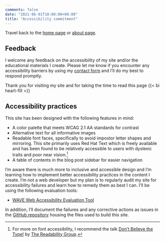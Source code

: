 ```yaml
---
comments: false
date: "2021-06-01T10:00:00+00:00"
title: "Accessibility commitment"
---
```


Travel back to the [home page](/) or [about page](/about).

## Feedback

I welcome any feedback on the accessibility of my site and/or the educational materials I create. Please let me know if you encounter any accessibility barriers by using my [contact form](/contact) and I'll do my best to respond promptly.

Thank you for visiting my site and for taking the time to read this page {{< bi heart-fill >}}

## Accessibility practices

This site has been designed with the following features in mind:

- A color palette that meets WCAG 2.1 AA standards for contrast
- Alternative text for all informative images
- Readable font faces, specifically to avoid impostor letter shapes and mirroring. This site primarily uses Red Hat Text which is freely available and has been found to be relatively accessible to users with dyslexic traits and poor near vision.[^1]
- A table of contents in the blog post sidebar for easier navigation

I'm aware there is much more to inclusive and accessible design and I'm learning how to implement better accessibility practices in the content I create. I'm not a web developer but my plan is to regularly audit my site for accessibility failures and learn how to remedy them as best I can. I'll be using the following evaluation tools:

- [WAVE Web Accessibility Evaluation Tool](https://wave.webaim.org/)

In addition, I'll document the failures and any corrective actions as issues in the [GitHub repository](https://github.com/spcanelon/achalmed/issues) housing the files used to build this site.


[^1]: For more on font accessibility, I recommend the talk [Don't Believe the Type!](https://youtu.be/h8IOqUl1zII?t=1029) by [The Readability Group](https://medium.com/the-readability-group).
